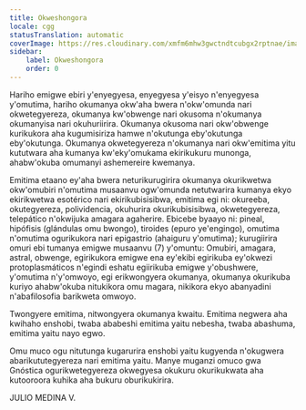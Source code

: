 ```yaml
---
title: Okweshongora
locale: cgg
statusTranslation: automatic
coverImage: https://res.cloudinary.com/xmfm6mhw3gwctndtcubgx2rptnae/image/upload/v1741354450/small_cover_introduccion_a_la_gnosis_57a3fc8d72.webp
sidebar:
    label: Okweshongora
    order: 0
---
```

Hariho emigwe ebiri y'enyegyesa, enyegyesa y'eisyo n'enyegyesa y'omutima, hariho okumanya okw'aha bwera n'okw'omunda nari okwetegyereza, okumanya kw'obwenge nari okusoma n'okumanya okumanyisa nari okuhuriirira. Okumanya okusoma nari okw'obwenge kurikukora aha kugumisiriza hamwe n'okutunga eby'okutunga eby'okutunga. Okumanya okwetegyereza n'okumanya nari okw'emitima yitu kututwara aha kumanya kw'eky'omukama ekirikukuru munonga, ahabw'okuba omumanyi ashemereire kwemanya.

Emitima etaano ey'aha bwera neturikurugirira okumanya okurikwetwa okw'omubiri n'omutima musaanvu ogw'omunda netutwarira kumanya ekyo ekirikwetwa esotérico nari ekirikubisisibwa, emitima egi ni: okureeba, okutegyereza, polividencia, okuhurira okurikubisisibwa, okwetegyereza, telepático n'okwijuka amagara agaherire. Ebicebe byaayo ni: pineal, hipófisis (glándulas omu bwongo), tiroides (epuro ye'engingo), omutima n'omutima ogurikukora nari epigastrio (ahaiguru y'omutima); kurugiirira omuri ebi tumanya emigwe musaanvu (7) y'omuntu: Omubiri, amagara, astral, obwenge, egirikukora emigwe ena ey'ekibi egirikuba ey'okwezi protoplasmáticos n'egindi eshatu egiirikuba emigwe y'obushwere, y'omutima n'y'omwoyo, egi erikwongyera okumanya, okumanya okurikuba kuriyo ahabw'okuba nitukikora omu magara, nikikora ekyo abanyadini n'abafilosofia barikweta omwoyo.

Twongyere emitima, nitwongyera okumanya kwaitu. Emitima negwera aha kwihaho enshobi, twaba ababeshi emitima yaitu nebesha, twaba abashuma, emitima yaitu nayo egwo.

Omu muco ogu nitutunga kugarurira enshobi yaitu kugyenda n'okugwera abarikututegyereza nari emitima yaitu. Manye muganzi omuco gwa Gnóstica ogurikwetegyereza okwegyesa okukuru okurikukwata aha kutooroora kuhika aha bukuru oburikukirira.

JULIO MEDINA V.
